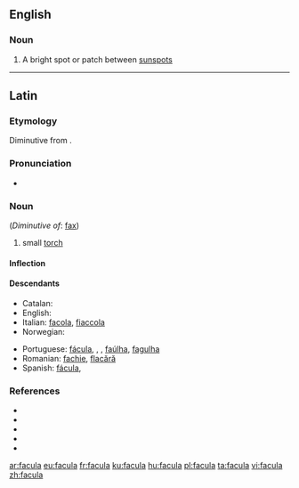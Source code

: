 ==English==

===Noun===
{{wikipedia}}
{{en-noun|faculae}}

# {{lb|en|astronomy}} A bright spot or patch between [[sunspot]]s

----

==Latin==

===Etymology===
Diminutive from {{suffix|lang=la|fax|ula|t1=torch}}.

===Pronunciation===
* {{la-IPA|facula}}

===Noun===
{{la-noun|new=1|facula|faculae|f|first}} (''Diminutive of'': [[fax#Latin|fax]])

# small [[torch]]

====Inflection====
{{la-decl-1st|facul}}

====Descendants====
{{top2}}
* Catalan: {{l|ca|falla}}
* English: {{l|en|facula}}
* Italian: [[facola]], [[fiaccola]]
* Norwegian: {{l|no|fakkel}}
{{mid2}}
* Portuguese: [[fácula]], {{l|pt|facha}}, {{l|pt|facho}}, [[faúlha]], [[fagulha]]
* Romanian: [[fachie]], [[flacără]]
* Spanish: [[fácula]], {{l|es|hacha}}
{{bottom}}

===References===
* {{R:L&S}}
* {{R:Elementary Lewis}}
* {{R:du Cange}}
* {{R:Gaffiot}}
* {{R:NLW}}

[[ar:facula]]
[[eu:facula]]
[[fr:facula]]
[[ku:facula]]
[[hu:facula]]
[[pl:facula]]
[[ta:facula]]
[[vi:facula]]
[[zh:facula]]